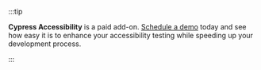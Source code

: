 :::tip

**Cypress Accessibility** is a paid add-on. [Schedule a demo](https://www.cypress.io/ui-coverage) today and see how easy it is to enhance your accessibility testing while speeding up your development process.

:::